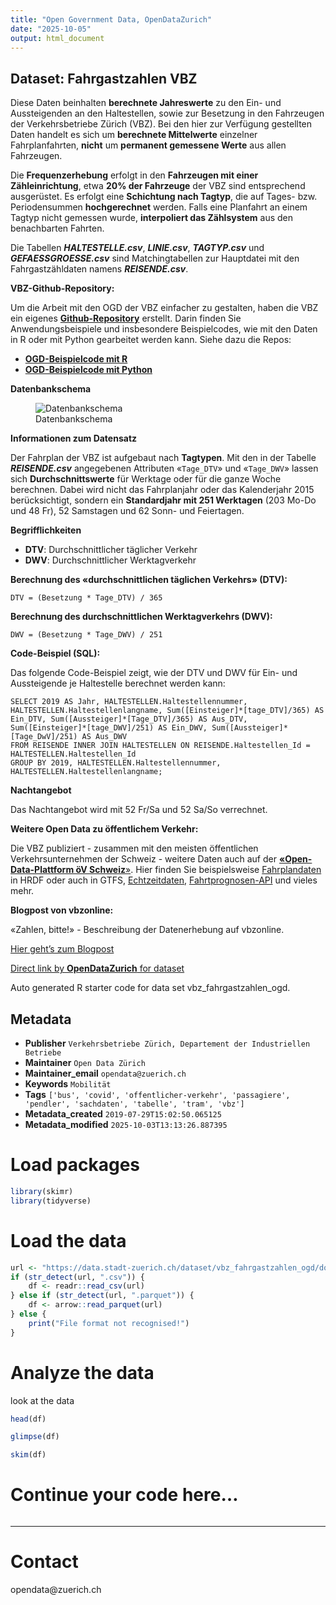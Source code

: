```yaml
---
title: "Open Government Data, OpenDataZurich"
date: "2025-10-05"
output: html_document
---
```


## Dataset: Fahrgastzahlen VBZ

Diese Daten beinhalten **berechnete Jahreswerte** zu den Ein- und Aussteigenden an den Haltestellen, sowie zur Besetzung in den Fahrzeugen der Verkehrsbetriebe Zürich (VBZ). Bei den hier zur Verfügung gestellten Daten handelt es sich um **berechnete Mittelwerte** einzelner Fahrplanfahrten, **nicht** um **permanent gemessene Werte** aus allen Fahrzeugen. 

Die **Frequenzerhebung** erfolgt in den **Fahrzeugen mit einer Zähleinrichtung**, etwa **20% der Fahrzeuge** der VBZ sind entsprechend ausgerüstet. Es erfolgt eine **Schichtung nach Tagtyp**, die auf Tages- bzw. Periodensummen **hochgerechnet** werden. Falls eine Planfahrt an einem Tagtyp nicht gemessen wurde, **interpoliert das Zählsystem** aus den benachbarten Fahrten.

Die Tabellen ***HALTESTELLE.csv***, ***LINIE.csv***, ***TAGTYP.csv*** und ***GEFAESSGROESSE.csv*** sind Matchingtabellen zur Hauptdatei mit den Fahrgastzähldaten namens ***REISENDE.csv***.



**VBZ-Github-Repository:**

Um die Arbeit mit den OGD der VBZ einfacher zu gestalten, haben die VBZ ein eigenes [**Github-Repository**](https://github.com/VerkehrsbetriebeZuerich ) erstellt.
Darin finden Sie Anwendungsbeispiele und insbesondere Beispielcodes, wie mit den Daten in R oder mit Python gearbeitet werden kann. Siehe dazu die Repos:

- [**OGD-Beispielcode mit R**](https://github.com/VerkehrsbetriebeZuerich/ogd_examples_R)
- [**OGD-Beispielcode mit Python**](https://github.com/VerkehrsbetriebeZuerich/ogd_examples_python)

[]()

**Datenbankschema**

![Datenbankschema](https://statistik.stadt-zuerich.ch/modules/ogd_bspe/pics/vbz/Datenschema_faga21.PNG)


[]()

**Informationen zum Datensatz**

Der Fahrplan der VBZ ist aufgebaut nach **Tagtypen**.
Mit den in der Tabelle ***REISENDE.csv*** angegebenen Attributen «`Tage_DTV`» und «`Tage_DWV`» lassen sich **Durchschnittswerte** für Werktage oder für die ganze Woche berechnen. Dabei wird nicht das Fahrplanjahr oder das Kalenderjahr 2015 berücksichtigt, sondern ein **Standardjahr mit 251 Werktagen** (203 Mo-Do und 48 Fr), 52 Samstagen und 62 Sonn- und Feiertagen.

[]()

**Begrifflichkeiten**


- **DTV**: Durchschnittlicher täglicher Verkehr
- **DWV**: Durchschnittlicher Werktagverkehr



[]()

**Berechnung des «durchschnittlichen täglichen Verkehrs» (DTV):**

`DTV = (Besetzung * Tage_DTV) / 365`

[]()

**Berechnung des durchschnittlichen Werktagverkehrs (DWV):**

`DWV = (Besetzung * Tage_DWV) / 251`


[]()

**Code-Beispiel (SQL):**

Das folgende Code-Beispiel zeigt, wie der DTV und DWV für Ein- und Aussteigende je Haltestelle berechnet werden kann:

    SELECT 2019 AS Jahr, HALTESTELLEN.Haltestellennummer, HALTESTELLEN.Haltestellenlangname, Sum([Einsteiger]*[tage_DTV]/365) AS Ein_DTV, Sum([Aussteiger]*[Tage_DTV]/365) AS Aus_DTV, Sum([Einsteiger]*[tage_DWV]/251) AS Ein_DWV, Sum([Aussteiger]*[Tage_DwV]/251) AS Aus_DWV
    FROM REISENDE INNER JOIN HALTESTELLEN ON REISENDE.Haltestellen_Id = HALTESTELLEN.Haltestellen_Id
    GROUP BY 2019, HALTESTELLEN.Haltestellennummer, HALTESTELLEN.Haltestellenlangname;

[]()

**Nachtangebot**

Das Nachtangebot wird mit 52 Fr/Sa und 52 Sa/So verrechnet.

[]()

**Weitere Open Data zu öffentlichem Verkehr:**

Die VBZ publiziert - zusammen mit den meisten öffentlichen Verkehrsunternehmen der Schweiz - weitere Daten auch auf der [**«Open-Data-Plattform öV Schweiz**»](https://opentransportdata.swiss/de/dataset). 
Hier finden Sie beispielsweise [Fahrplandaten](https://opentransportdata.swiss/search?q=fahrplan) in HRDF oder auch in GTFS, [Echtzeitdaten](https://opentransportdata.swiss/de/dataset/go-realtime), [Fahrtprognosen-API](https://opentransportdata.swiss/de/dataset/fahrtprognose) und vieles mehr.

[]()

**Blogpost von vbzonline:**

«Zahlen, bitte!» - Beschreibung der Datenerhebung auf vbzonline.

[Hier geht's zum Blogpost](https://vbzonline.ch/zahlen-bitte/)

[]()



[Direct link by **OpenDataZurich** for dataset](https://data.stadt-zuerich.ch/dataset/vbz_fahrgastzahlen_ogd)

Auto generated R starter code for data set vbz_fahrgastzahlen_ogd.

## Metadata

- **Publisher** `Verkehrsbetriebe Zürich, Departement der Industriellen Betriebe`
- **Maintainer** `Open Data Zürich`
- **Maintainer_email** `opendata@zuerich.ch`
- **Keywords** `Mobilität`
- **Tags** `['bus', 'covid', 'offentlicher-verkehr', 'passagiere', 'pendler', 'sachdaten', 'tabelle', 'tram', 'vbz']`
- **Metadata_created** `2019-07-29T15:02:50.065125`
- **Metadata_modified** `2025-10-03T13:13:26.887395`


# Load packages

```r
library(skimr)
library(tidyverse)
```

# Load the data

```r
url <- "https://data.stadt-zuerich.ch/dataset/vbz_fahrgastzahlen_ogd/download/REISENDE.parquet"
if (str_detect(url, ".csv")) {
    df <- readr::read_csv(url)
} else if (str_detect(url, ".parquet")) {
    df <- arrow::read_parquet(url)
} else {
    print("File format not recognised!")
}
```

# Analyze the data

look at the data
```r
head(df)
```

```r
glimpse(df)
```

```r
skim(df)
```

# Continue your code here...

```r

```

------------------------------------------------------------------------

# Contact

opendata@zuerich.ch
